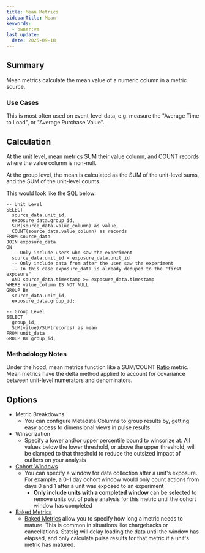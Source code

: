 ```yaml
---
title: Mean Metrics
sidebarTitle: Mean
keywords:
  - owner:vm
last_update:
  date: 2025-09-18
---
```


## Summary

Mean metrics calculate the mean value of a numeric column in a metric source.

### Use Cases

This is most often used on event-level data, e.g. measure the "Average Time to Load", or "Average Purchase Value".

## Calculation

At the unit level, mean metrics SUM their value column, and COUNT records where the value column is non-null.

At the group level, the mean is calculated as the SUM of the unit-level sums, and the SUM of the unit-level counts.

This would look like the SQL below:

```
-- Unit Level
SELECT
  source_data.unit_id,
  exposure_data.group_id,
  SUM(source_data.value_column) as value,
  COUNT(source_data.value_column) as records
FROM source_data
JOIN exposure_data
ON
  -- Only include users who saw the experiment
  source_data.unit_id = exposure_data.unit_id
  -- Only include data from after the user saw the experiment
  -- In this case exposure_data is already deduped to the "first exposure"
  AND source_data.timestamp >= exposure_data.timestamp
WHERE value_column IS NOT NULL
GROUP BY
  source_data.unit_id,
  exposure_data.group_id;

-- Group Level
SELECT
  group_id,
  SUM(value)/SUM(records) as mean
FROM unit_data
GROUP BY group_id;
```

### Methodology Notes

Under the hood, mean metrics function like a SUM/COUNT [Ratio](./ratio) metric.
Mean metrics have the delta method applied to account for covariance between unit-level numerators and denominators.

## Options

- Metric Breakdowns
  - You can configure Metadata Columns to group results by, getting easy access to dimensional views in pulse results
- Winsorization
  - Specify a lower and/or upper percentile bound to winsorize at. All values below the lower threshold, or above the upper threshold, will be clamped to that threshold to reduce the outsized impact of outliers on your analysis
- [Cohort Windows]()
  - You can specify a window for data collection after a unit's exposure. For example, a 0-1 day cohort window would only count actions from days 0 and 1 after a unit was exposed to an experiment
    - **Only include units with a completed window** can be selected to remove units out of pulse analysis for this metric until the cohort window has completed
- [Baked Metrics]()
  - [Baked Metrics]() allow you to specify how long a metric needs to mature. This is common in situations like chargebacks or cancellations. Statsig will delay loading the data until the window has elapsed, and only calculate pulse results for that metric if a unit's metric has matured.
